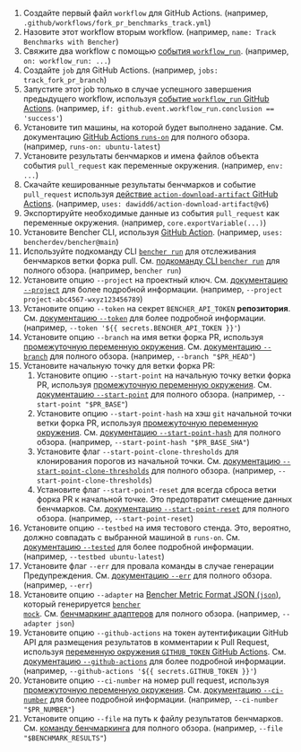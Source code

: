 
<PullRequestsForkTrackCode />

1. Создайте первый файл `workflow` для GitHub Actions.
   (например, `.github/workflows/fork_pr_benchmarks_track.yml`)
2. Назовите этот workflow вторым workflow.
   (например, `name: Track Benchmarks with Bencher`)
3. Свяжите два workflow с помощью
   [события `workflow_run`][github actions workflow_run].
   (например, `on: workflow_run: ...`)
4. Создайте `job` для GitHub Actions.
   (например, `jobs: track_fork_pr_branch`)
5. Запустите этот job только в случае успешного завершения предыдущего workflow, используя
   [событие `workflow_run` GitHub Actions][github actions workflow_run].
   (например, `if: github.event.workflow_run.conclusion == 'success'`)
6. Установите тип машины, на которой будет выполнено задание.
   См. документацию [GitHub Actions `runs-on`][github actions runs-on]
   для полного обзора.
   (например, `runs-on: ubuntu-latest`)
7. Установите результаты бенчмарков и имена файлов объекта события `pull_request` как переменные окружения.
   (например, `env: ...`)
8. Скачайте кешированные результаты бенчмарков и событие `pull_request`
   используя [действие `action-download-artifact` GitHub Actions][action download artifact].
   (например, `uses: dawidd6/action-download-artifact@v6`)
10. Экспортируйте необходимые данные из события `pull_request` как переменные окружения.
    (например, `core.exportVariable(...)`)
11. Установите Bencher CLI, используя [GitHub Action][bencher cli github action].
   (например, `uses: bencherdev/bencher@main`)
12. Используйте подкоманду CLI <code><a href="/ru/docs/explanation/bencher-run/">bencher run</a></code>
    для отслеживания бенчмарков ветки форка pull.
    См. [подкоманду CLI `bencher run`][bencher run] для полного обзора.
    (например, `bencher run`)
13. Установите опцию `--project` на проектный ключ.
    См. [документацию `--project`][project option] для более подробной информации.
    (например, `--project project-abc4567-wxyz123456789`)
14. Установите опцию `--token` на секрет `BENCHER_API_TOKEN` **репозитория**.
    См. [документацию `--token`][token option] для более подробной информации.
    (например, `--token '${{ secrets.BENCHER_API_TOKEN }}'`)
15. Установите опцию `--branch` на имя ветки форка PR,
    используя [промежуточную переменную окружения][github intermediate environment variable].
    См. [документацию `--branch`][branch option] для полного обзора.
    (например, `--branch "$PR_HEAD"`)
16. Установите начальную точку для ветки форка PR:
    1. Установите опцию `--start-point` на начальную точку ветки форка PR,
    используя [промежуточную переменную окружения][github intermediate environment variable].
    См. [документацию `--start-point`][start point] для полного обзора.
    (например, `--start-point "$PR_BASE"`)
    2. Установите опцию `--start-point-hash` на хэш `git` начальной точки ветки форка PR,
    используя [промежуточную переменную окружения][github intermediate environment variable].
    См. [документацию `--start-point-hash`][start point hash] для полного обзора.
    (например, `--start-point-hash "$PR_BASE_SHA"`)
    3. Установите флаг `--start-point-clone-thresholds` для клонирования порогов из начальной точки.
    См. [документацию `--start-point-clone-thresholds`][start point clone thresholds] для полного обзора.
    (например, `--start-point-clone-thresholds`)
    4. Установите флаг `--start-point-reset` для всегда сброса ветки форка PR к начальной точке.
    Это предотвратит смещение данных бенчмарков.
    См. [документацию `--start-point-reset`][start point reset] для полного обзора.
    (например, `--start-point-reset`)
17. Установите опцию `--testbed` на имя тестового стенда.
    Это, вероятно, должно совпадать с выбранной машиной в `runs-on`.
    См. [документацию `--tested`][testbed option] для более подробной информации.
    (например, `--testbed ubuntu-latest`)
18. Установите флаг `--err` для провала команды в случае генерации Предупреждения.
   См. [документацию `--err`][alert err] для полного обзора.
   (например, `--err`)
19. Установите опцию `--adapter` на [Bencher Metric Format JSON (`json`)][bmf], который генерируется <code><a href="/ru/docs/reference/bencher-metric-format/#bencher-mock">bencher mock</a></code>.
   См. [бенчмаркинг адаптеров][adapter json] для полного обзора.
   (например, `--adapter json`)
20. Установите опцию `--github-actions` на токен аутентификации GitHub API для размещения результатов в комментарии к Pull Request,
    используя [переменную окружения `GITHUB_TOKEN` GitHub Actions][github token].
    См. [документацию `--github-actions`][github actions option] для более подробной информации.
    (например, `--github-actions '${{ secrets.GITHUB_TOKEN }}'`)
21. Установите опцию `--ci-number` на номер pull request,
    используя [промежуточную переменную окружения][github intermediate environment variable].
    См. [документацию `--ci-number`][ci number option] для более подробной информации.
    (например, `--ci-number "$PR_NUMBER"`)
22. Установите опцию `--file` на путь к файлу результатов бенчмарков.
    См. [команду бенчмаркинга][command argument] для полного обзора.
    (например, `--file "$BENCHMARK_RESULTS"`)

[github actions workflow_run]: https://docs.github.com/ru/actions/using-workflows/events-that-trigger-workflows#workflow_run
[github actions runs-on]: https://docs.github.com/ru/actions/using-workflows/workflow-syntax-for-github-actions#jobsjob_idruns-on
[github intermediate environment variable]: https://docs.github.com/ru/actions/security-for-github-actions/security-guides/security-hardening-for-github-actions#using-an-intermediate-environment-variable
[action download artifact]: https://github.com/dawidd6/action-download-artifact
[bencher cli github action]: https://github.com/marketplace/actions/bencher-cli
[github action pull_request]: https://docs.github.com/ru/webhooks/webhook-events-and-payloads#pull_request
[github token]: https://docs.github.com/ru/actions/security-guides/automatic-token-authentication

[bencher run]: /ru/docs/explanation/bencher-run/
[project option]: /ru/docs/explanation/bencher-run/#--project-project
[token option]: /ru/docs/explanation/bencher-run/#--token-token
[branch option]: /ru/docs/explanation/branch-selection/#--branch-branch
[start point]: /ru/docs/explanation/branch-selection/#--start-point-branch
[start point hash]: /ru/docs/explanation/branch-selection/#--start-point-hash-hash
[start point clone thresholds]: /ru/docs/explanation/branch-selection/#--start-point-clone-thresholds
[start point reset]: /ru/docs/explanation/branch-selection/#--start-point-reset
[testbed option]: /ru/docs/explanation/bencher-run/#--testbed-testbed
[alert err]: /ru/docs/explanation/thresholds/#--err
[bmf]: /ru/docs/reference/bencher-metric-format/
[adapter json]: /ru/docs/explanation/adapters/#-json
[github actions option]: /ru/docs/explanation/bencher-run/#--github-actions-github_token
[ci number option]: /ru/docs/explanation/bencher-run/#--ci-id-id
[command argument]: /ru/docs/explanation/bencher-run/#benchmark-command